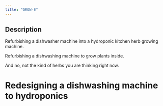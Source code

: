 ```yaml
---
title: "GROW-E"
---
```


<!-- # GROW-E -->

## Description

Refurbishing a dishwasher machine into a hydroponic kitchen herb growing machine.

Refurbishing a dishwashing machine to grow plants inside.

And no, not the kind of herbs you are thinking right now.

# Redesigning a dishwashing machine to hydroponics

